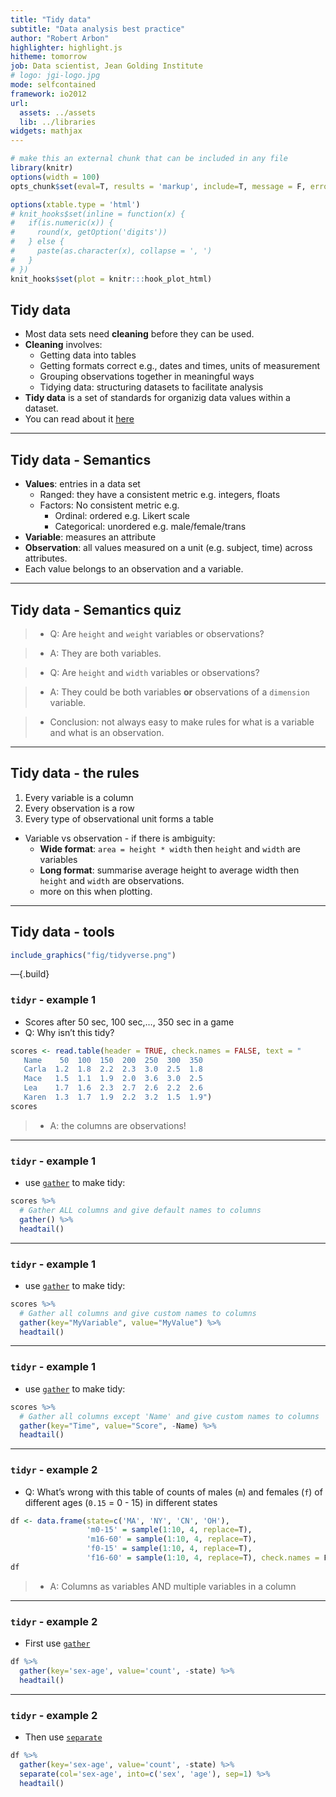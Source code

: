 ```yaml
---
title: "Tidy data"
subtitle: "Data analysis best practice"
author: "Robert Arbon"
highlighter: highlight.js
hitheme: tomorrow
job: Data scientist, Jean Golding Institute
# logo: jgi-logo.jpg
mode: selfcontained
framework: io2012
url:
  assets: ../assets
  lib: ../libraries
widgets: mathjax
---
```


```r
# make this an external chunk that can be included in any file
library(knitr)
options(width = 100)
opts_chunk$set(eval=T, results = 'markup', include=T, message = F, error = F, warning = F, comment = NA, fig.align = 'center', dpi = 100, tidy = F, cache.path = '.cache/', fig.path = 'fig/')

options(xtable.type = 'html')
# knit_hooks$set(inline = function(x) {
#   if(is.numeric(x)) {
#     round(x, getOption('digits'))
#   } else {
#     paste(as.character(x), collapse = ', ')
#   }
# })
knit_hooks$set(plot = knitr:::hook_plot_html)
```


## Tidy data

* Most data sets need **cleaning** before they can be used. 
* **Cleaning** involves:
  * Getting data into tables
  * Getting formats correct e.g., dates and times, units of measurement
  * Grouping observations together in meaningful ways
  * Tidying data: structuring datasets to facilitate analysis
* **Tidy data** is a set of standards for organizig data values within a dataset.
* You can read about it [here]()

---

## Tidy data  - Semantics

* **Values**: entries in a data set
  * Ranged: they have a consistent metric e.g. integers, floats
  * Factors: No consistent metric e.g.
    * Ordinal: ordered e.g. Likert scale
    * Categorical: unordered e.g. male/female/trans
* **Variable**: measures an attribute
* **Observation**: all values measured on a unit (e.g. subject, time) across attributes. 
* Each value belongs to an observation and a variable. 


---

## Tidy data - Semantics quiz

> - Q: Are `height` and `weight` variables or observations?

> - A: They are both variables. 

> - Q: Are `height` and `width` variables or observations?

> - A: They could be both variables **or** observations of a `dimension` variable. 

> - Conclusion: not always easy to make rules for what is a variable and what is an observation. 

---

## Tidy data - the rules

1. Every variable is a column
2. Every observation is a row
3. Every type of observational unit forms a table

* Variable vs observation - if there is ambiguity: 
  * **Wide format**: `area = height * width` then `height` and `width` are variables
  * **Long format**: summarise average height to average width then `height` and `width` are observations. 
  * more on this when plotting. 

--- 

## Tidy data - tools

```r
include_graphics("fig/tidyverse.png")
```

---{.build}

### `tidyr` - example 1

* Scores after 50 sec, 100 sec,..., 350 sec in a game
* Q: Why isn't this tidy?

```r
scores <- read.table(header = TRUE, check.names = FALSE, text = "
   Name    50  100  150  200  250  300  350
   Carla  1.2  1.8  2.2  2.3  3.0  2.5  1.8
   Mace   1.5  1.1  1.9  2.0  3.6  3.0  2.5
   Lea    1.7  1.6  2.3  2.7  2.6  2.2  2.6
   Karen  1.3  1.7  1.9  2.2  3.2  1.5  1.9")
scores
```

> - A: the columns are observations!

---

### `tidyr` - example 1

* use [`gather`](https://tidyr.tidyverse.org/reference/gather.html) to make tidy:

```r
scores %>%
  # Gather ALL columns and give default names to columns
  gather() %>%
  headtail()
```

---

### `tidyr` - example 1

* use [`gather`](https://tidyr.tidyverse.org/reference/gather.html) to make tidy:

```r
scores %>%
  # Gather all columns and give custom names to columns
  gather(key="MyVariable", value="MyValue") %>%
  headtail()
```

---

### `tidyr` - example 1

* use [`gather`](https://tidyr.tidyverse.org/reference/gather.html) to make tidy:

```r
scores %>%
  # Gather all columns except 'Name' and give custom names to columns
  gather(key="Time", value="Score", -Name) %>%
  headtail()
```

---

### `tidyr` - example 2

* Q: What's wrong with this table of counts of males (`m`) and females (`f`) of different ages (`0.15` = 0 - 15) in different states

```r
df <- data.frame(state=c('MA', 'NY', 'CN', 'OH'),
                 'm0-15' = sample(1:10, 4, replace=T),
                 'm16-60' = sample(1:10, 4, replace=T),
                 'f0-15' = sample(1:10, 4, replace=T),
                 'f16-60' = sample(1:10, 4, replace=T), check.names = F)
df
```

> - A: Columns as variables AND multiple variables in a column

---

### `tidyr` - example 2

* First use [`gather`](https://tidyr.tidyverse.org/reference/gather.html)

```r
df %>%
  gather(key='sex-age', value='count', -state) %>%
  headtail()
```

---

### `tidyr` - example 2

* Then use  [`separate`](https://tidyr.tidyverse.org/reference/separate.html)

```r
df %>%
  gather(key='sex-age', value='count', -state) %>%
  separate(col='sex-age', into=c('sex', 'age'), sep=1) %>%
  headtail()
```
